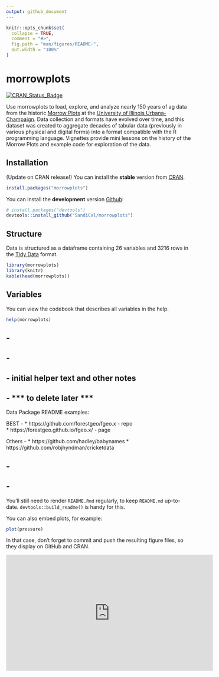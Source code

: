 ```yaml
---
output: github_document
---
```


<!-- README.md is generated from README.Rmd. Please edit that file -->

```r
knitr::opts_chunk$set(
  collapse = TRUE,
  comment = "#>",
  fig.path = "man/figures/README-",
  out.width = "100%"
)
```

# morrowplots

<!-- badges: start -->
[![CRAN_Status_Badge](http://www.r-pkg.org/badges/version/TBD)](https://cran.r-project.org/package=morrowplots)
<!-- badges: end -->

Use morrowplots to load, explore, and analyze nearly 150 years of ag data from the historic [Morrow Plots](https://aces.illinois.edu/research/history/morrow-plots) at the [University of Illinois Urbana-Champaign](https://illinois.edu/). Data collection and formats have evolved over time, and this dataset was created to aggregate decades of tabular data (previously in various physical and digital forms) into a format compatible with the R programming language. Vignettes provide mini lessons on the history of the Morrow Plots and example code for exploration of the data.

## Installation

(Update on CRAN release!) You can install the **stable** version from
[CRAN](https://cran.r-project.org/package=morrowplots).

```r
install.packages("morrowplots")
```

You can install the **development** version [Github](https://github.com/SandiCal/morrowplots):

```r
# install.packages("devtools")
devtools::install_github("SandiCal/morrowplots")
```

## Structure

Data is structured as a dataframe containing 26 variables and 3216 rows in the [Tidy Data](https://vita.had.co.nz/papers/tidy-data.pdf) format. 
```r
library(morrowplots)
library(knitr)
kable(head(morrowplots))
```

## Variables

You can view the codebook that describes all variables in the help.

```r
help(morrowplots)
```

## - 
## - 
## - initial helper text and other notes
## - *** to delete later ***

Data Package README examples:

BEST - 
* https://github.com/forestgeo/fgeo.x - repo  
* https://forestgeo.github.io/fgeo.x/ - page

Others - 
* https://github.com/hadley/babynames
* https://github.com/robjhyndman/cricketdata

## - 
## - 

You'll still need to render `README.Rmd` regularly, to keep `README.md` up-to-date. `devtools::build_readme()` is handy for this.

You can also embed plots, for example:

```r
plot(pressure)
```

In that case, don't forget to commit and push the resulting figure files, so they display on GitHub and CRAN.

<iframe width="560" height="315" src="https://www.youtube.com/embed/hsipxaNGnbc?si=2xIMfY8ndPYl_zSZ" title="YouTube video player" frameborder="0" allow="accelerometer; autoplay; clipboard-write; encrypted-media; gyroscope; picture-in-picture; web-share" allowfullscreen> </iframe>
